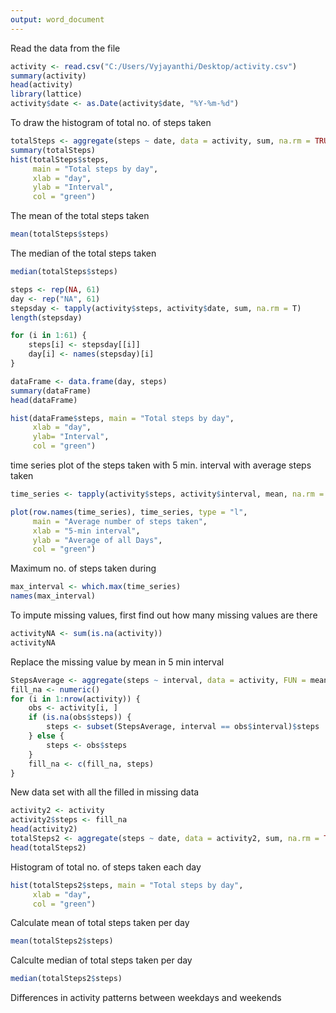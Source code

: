 ```yaml
---
output: word_document
---
```

Read the data from the file

```r
activity <- read.csv("C:/Users/Vyjayanthi/Desktop/activity.csv")
summary(activity)
head(activity)
library(lattice)
activity$date <- as.Date(activity$date, "%Y-%m-%d")
```

To draw the histogram of total no. of steps taken
```r
totalSteps <- aggregate(steps ~ date, data = activity, sum, na.rm = TRUE)
summary(totalSteps)
hist(totalSteps$steps, 
     main = "Total steps by day", 
     xlab = "day", 
     ylab = "Interval",
     col = "green")
```

The mean of the total steps taken
```r
mean(totalSteps$steps)
```


The median of the total steps taken
```r
median(totalSteps$steps)
```

```r
steps <- rep(NA, 61)
day <- rep("NA", 61)
stepsday <- tapply(activity$steps, activity$date, sum, na.rm = T)
length(stepsday)
```


```r

for (i in 1:61) {
    steps[i] <- stepsday[[i]]
    day[i] <- names(stepsday)[i]
}
```


```r
dataFrame <- data.frame(day, steps)
summary(dataFrame)
head(dataFrame)
```

```r
hist(dataFrame$steps, main = "Total steps by day", 
     xlab = "day", 
     ylab= "Interval",
     col = "green")
```


time series plot of the steps taken with 5 min. interval with average steps taken 

```r
time_series <- tapply(activity$steps, activity$interval, mean, na.rm = TRUE)

plot(row.names(time_series), time_series, type = "l", 
     main = "Average number of steps taken", 
     xlab = "5-min interval", 
     ylab = "Average of all Days", 
     col = "green")
```
 
Maximum no. of steps taken during 
```r
max_interval <- which.max(time_series)
names(max_interval)
```

To impute missing values, first find out how many missing values are there 
```r
activityNA <- sum(is.na(activity))
activityNA
```

Replace the missing value by mean in 5 min interval
```r
StepsAverage <- aggregate(steps ~ interval, data = activity, FUN = mean)
fill_na <- numeric()
for (i in 1:nrow(activity)) {
    obs <- activity[i, ]
    if (is.na(obs$steps)) {
        steps <- subset(StepsAverage, interval == obs$interval)$steps
    } else {
        steps <- obs$steps
    }
    fill_na <- c(fill_na, steps)
}
```

New data set with all the filled in missing data
```r
activity2 <- activity
activity2$steps <- fill_na
head(activity2)
totalSteps2 <- aggregate(steps ~ date, data = activity2, sum, na.rm = TRUE)
head(totalSteps2)
```

Histogram of total no. of steps taken each day
```r
hist(totalSteps2$steps, main = "Total steps by day", 
     xlab = "day", 
     col = "green")
```


Calculate mean of total steps taken per day
```r
mean(totalSteps2$steps)
```

Calculte median of total steps taken per day
```r
median(totalSteps2$steps)
```

Differences in activity patterns between weekdays and weekends
 